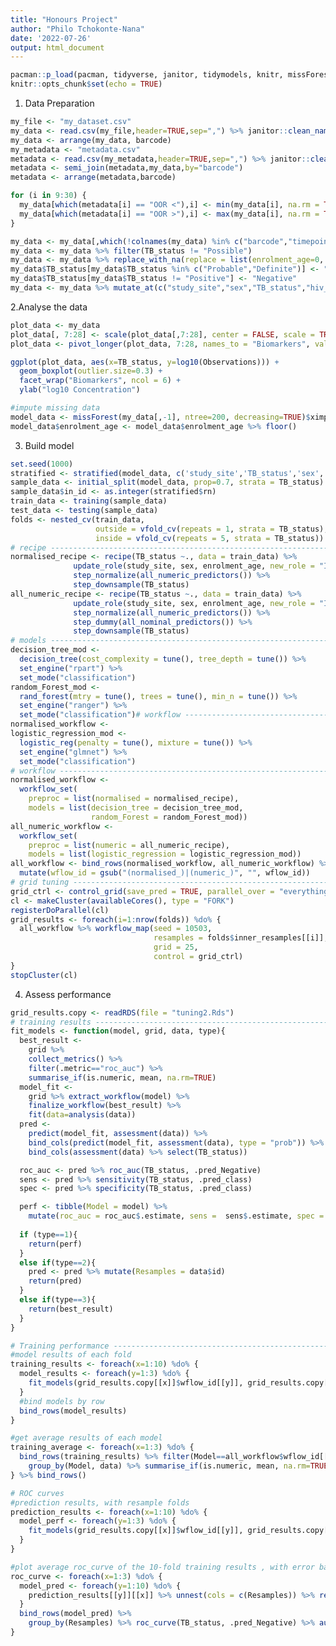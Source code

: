 ```yaml
---
title: "Honours Project"
author: "Philo Tchokonte-Nana"
date: '2022-07-26'
output: html_document
---
```


```r
pacman::p_load(pacman, tidyverse, janitor, tidymodels, knitr, missForest, splitstackshape, naniar, doParallel, foreach, furrr, future, themis)
knitr::opts_chunk$set(echo = TRUE)
```

1. Data Preparation
```r
my_file <- "my_dataset.csv"
my_data <- read.csv(my_file,header=TRUE,sep=",") %>% janitor::clean_names(.) %>% rename(.,hiv_status=hi_vstatus) %>% rename(.,TB_status=final_class) 
my_data <- arrange(my_data, barcode)
my_metadata <- "metadata.csv"
metadata <- read.csv(my_metadata,header=TRUE,sep=",") %>% janitor::clean_names(.) %>% rename(.,hiv_status=hi_vstatus) 
metadata <- semi_join(metadata,my_data,by="barcode")
metadata <- arrange(metadata,barcode)

for (i in 9:30) {
  my_data[which(metadata[i] == "OOR <"),i] <- min(my_data[i], na.rm = TRUE)
  my_data[which(metadata[i] == "OOR >"),i] <- max(my_data[i], na.rm = TRUE)
}

my_data <- my_data[,which(!colnames(my_data) %in% c("barcode","timepoint_id"))]
my_data <- my_data %>% filter(TB_status != "Possible")
my_data <- my_data %>% replace_with_na(replace = list(enrolment_age=0, hiv_status=common_na_strings))
my_data$TB_status[my_data$TB_status %in% c("Probable","Definite")] <- "Positive"
my_data$TB_status[my_data$TB_status != "Positive"] <- "Negative"
my_data <- my_data %>% mutate_at(c("study_site","sex","TB_status","hiv_status"), as.factor)
```

2.Analyse the data
```r
plot_data <- my_data
plot_data[, 7:28] <- scale(plot_data[,7:28], center = FALSE, scale = TRUE)
plot_data <- pivot_longer(plot_data, 7:28, names_to = "Biomarkers", values_to = "Observations")

ggplot(plot_data, aes(x=TB_status, y=log10(Observations))) +
  geom_boxplot(outlier.size=0.3) +
  facet_wrap("Biomarkers", ncol = 6) +
  ylab("log10 Concentration")
```

```r
#impute missing data
model_data <- missForest(my_data[,-1], ntree=200, decreasing=TRUE)$ximp
model_data$enrolment_age <- model_data$enrolment_age %>% floor()
```

3. Build model
```r
set.seed(1000)
stratified <- stratified(model_data, c('study_site','TB_status','sex','hiv_status'), 0.7, keep.rownames=TRUE)
sample_data <- initial_split(model_data, prop=0.7, strata = TB_status)
sample_data$in_id <- as.integer(stratified$rn)
train_data <- training(sample_data) 
test_data <- testing(sample_data)
folds <- nested_cv(train_data,
                   outside = vfold_cv(repeats = 1, strata = TB_status), 
                   inside = vfold_cv(repeats = 5, strata = TB_status))
# recipe -----------------------------------------------------------------------
normalised_recipe <- recipe(TB_status ~., data = train_data) %>% 
              update_role(study_site, sex, enrolment_age, new_role = "ID") %>%
              step_normalize(all_numeric_predictors()) %>%
              step_downsample(TB_status)
all_numeric_recipe <- recipe(TB_status ~., data = train_data) %>% 
              update_role(study_site, sex, enrolment_age, new_role = "ID") %>%
              step_normalize(all_numeric_predictors()) %>%
              step_dummy(all_nominal_predictors()) %>%
              step_downsample(TB_status)
# models -----------------------------------------------------------------------
decision_tree_mod <- 
  decision_tree(cost_complexity = tune(), tree_depth = tune()) %>% 
  set_engine("rpart") %>% 
  set_mode("classification") 
random_Forest_mod <- 
  rand_forest(mtry = tune(), trees = tune(), min_n = tune()) %>% 
  set_engine("ranger") %>% 
  set_mode("classification")# workflow ---------------------------------------------------------------------
normalised_workflow <- 
logistic_regression_mod <- 
  logistic_reg(penalty = tune(), mixture = tune()) %>%
  set_engine("glmnet") %>%
  set_mode("classification")
# workflow ---------------------------------------------------------------------
normalised_workflow <- 
  workflow_set(
    preproc = list(normalised = normalised_recipe),
    models = list(decision_tree = decision_tree_mod, 
                  random_Forest = random_Forest_mod)) 
all_numeric_workflow <- 
  workflow_set(
    preproc = list(numeric = all_numeric_recipe),
    models = list(logistic_regression = logistic_regression_mod)) 
all_workflow <- bind_rows(normalised_workflow, all_numeric_workflow) %>%
  mutate(wflow_id = gsub("(normalised_)|(numeric_)", "", wflow_id))
# grid tuning ------------------------------------------------------------------
grid_ctrl <- control_grid(save_pred = TRUE, parallel_over = "everything",save_workflow = TRUE)
cl <- makeCluster(availableCores(), type = "FORK")
registerDoParallel(cl)
grid_results <- foreach(i=1:nrow(folds)) %do% {
  all_workflow %>% workflow_map(seed = 10503,
                                resamples = folds$inner_resamples[[i]],
                                grid = 25,
                                control = grid_ctrl)
}
stopCluster(cl)
```

4. Assess performance
```r
grid_results.copy <- readRDS(file = "tuning2.Rds")
# training results -------------------------------------------------------------
fit_models <- function(model, grid, data, type){
  best_result <-
    grid %>%
    collect_metrics() %>%
    filter(.metric=="roc_auc") %>%
    summarise_if(is.numeric, mean, na.rm=TRUE)
  model_fit <-
    grid %>% extract_workflow(model) %>%
    finalize_workflow(best_result) %>%
    fit(data=analysis(data))
  pred <- 
    predict(model_fit, assessment(data)) %>%
    bind_cols(predict(model_fit, assessment(data), type = "prob")) %>%
    bind_cols(assessment(data) %>% select(TB_status))

  roc_auc <- pred %>% roc_auc(TB_status, .pred_Negative)
  sens <- pred %>% sensitivity(TB_status, .pred_class)
  spec <- pred %>% specificity(TB_status, .pred_class)

  perf <- tibble(Model = model) %>% 
    mutate(roc_auc = roc_auc$.estimate, sens =  sens$.estimate, spec = spec$.estimate, data="train")
    
  if (type==1){
    return(perf)
  }
  else if(type==2){
    pred <- pred %>% mutate(Resamples = data$id)
    return(pred)
  }
  else if(type==3){
    return(best_result)
  }
}
```

```r
# Training performance ---------------------------------------------------------
#model results of each fold
training_results <- foreach(x=1:10) %do% {
  model_results <- foreach(y=1:3) %do% {
    fit_models(grid_results.copy[[x]]$wflow_id[[y]], grid_results.copy[[x]]$result[[y]], folds$splits[[x]], 1)
  }
  #bind models by row
  bind_rows(model_results)
}

#get average results of each model
training_average <- foreach(x=1:3) %do% {
  bind_rows(training_results) %>% filter(Model==all_workflow$wflow_id[[x]]) %>%
    group_by(Model, data) %>% summarise_if(is.numeric, mean, na.rm=TRUE)
} %>% bind_rows()
```


```r
# ROC curves
#prediction results, with resample folds
prediction_results <- foreach(x=1:10) %do% {
  model_perf <- foreach(y=1:3) %do% {
    fit_models(grid_results.copy[[x]]$wflow_id[[y]], grid_results.copy[[x]]$result[[y]], folds$splits[[x]], 2)
  }
}

#plot average roc_curve of the 10-fold training results , with error bars
roc_curve <- foreach(x=1:3) %do% {
  model_pred <- foreach(y=1:10) %do% {
    prediction_results[[y]][[x]] %>% unnest(cols = c(Resamples)) %>% rename(Resamples=id)
  }
  bind_rows(model_pred) %>% 
    group_by(Resamples) %>% roc_curve(TB_status, .pred_Negative) %>% autoplot(main = all_workflow$wflow_id[[x]])
}

```
